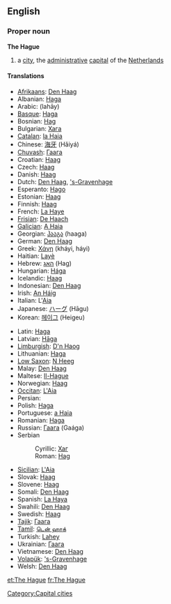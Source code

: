 {{wikipedia}}
==English==

===Proper noun===
'''The Hague'''

# a [[city]], the [[administrative]] [[capital]] of the [[The Netherlands|Netherlands]]

====Translations====
{{trans-top|Dutch city}}
* [[Afrikaans]]: [[Den Haag]]
* Albanian: [[Haga]]
* Arabic: {{Arab|[[لاهاي]]}} (lahāy) {{m}}
* [[Basque]]: [[Haga]]
* Bosnian: [[Hag#Bosnian|Hag]] {{m}}
* Bulgarian: [[Хага]] {{f}}
* [[Catalan]]: [[la Haia]] {{f}}
* Chinese: [[海牙]] (Hǎiyá)
* [[Chuvash]]: [[Гаага]]
* Croatian: [[Haag]] {{m}}
* Czech: [[Haag]] {{m}}
* Danish: [[Haag]]
* Dutch: [[Den Haag]], [['s-Gravenhage]]
* Esperanto: [[Hago]]
* Estonian: [[Haag]]
* Finnish: [[Haag]]
* French: [[La Haye]] {{f}}
* [[Frisian]]: [[De Haach]]
* [[Galician]]: [[A Haia]] {{f}}
* Georgian: [[ჰააგა]] (haaga)
* German: [[Den Haag]] {{m}}
* Greek: [[Χάγη]] (kháyi, háyi) {{f}}
* Haitian: [[Layè]]
* Hebrew: [[האג]] (Hag)
* Hungarian: [[Hága]]
* Icelandic: [[Haag]]
* Indonesian: [[Den Haag]]
* Irish: [[An Háig]]
* Italian: L'[[Aia]] {{f}}
* Japanese: [[ハーグ]] (Hāgu)
* Korean: [[헤이그]] (Heigeu)
{{trans-mid}}
* Latin: [[Haga]] {{f}}
* Latvian: [[Hāga]]
* [[Limburgish]]: [[D'n Haog]]
* Lithuanian: [[Haga]]
* [[Low Saxon]]: [[N Heeg]]
* Malay: [[Den Haag]]
* Maltese: [[Il-Hague]] {{m}}
* Norwegian: [[Haag]]
* [[Occitan]]: [[L'Aia]] {{f}}
* Persian: {{fa-Arab|[[لاهه]]}}
* Polish: [[Haga]] {{f}}
* Portuguese: [[a Haia]] {{f}}
* Romanian: [[Haga]]
* Russian: [[Гаага]] (Gaága) {{f}}
* Serbian
*: Cyrillic: [[Хаг#Serbian|Хаг]] {{m}}
*: Roman: [[Hag#Serbian|Hag]] {{m}}
* [[Sicilian]]: [[L'Aia]] {{f}}
* Slovak: [[Haag]] {{m}}
* Slovene: [[Haag]] {{m}}
* Somali: [[Den Haag]]
* Spanish: [[La Haya]] {{f}}
* Swahili: [[Den Haag]]
* Swedish: [[Haag]]
* [[Tajik]]: [[Гаага]]
* [[Tamil]]: [[டென் ஹாக்]]
* Turkish: [[Lahey]]
* Ukrainian: [[Гаага]] {{f}}
* Vietnamese: [[Den Haag]]
* [[Volapük]]: [['s-Gravenhage]]
* Welsh: [[Den Haag]]
{{trans-bottom}}

[[Category:Capital cities]]

[[et:The Hague]]
[[fr:The Hague]]